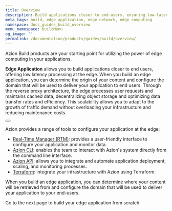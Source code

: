 ```yaml
---
title: Overview
description: Build applications closer to end-users, ensuring low-latency processing at the edge.
meta_tags: build, edge application, edge network, edge computing
namespace: docs_guides_build_overview
menu_namespace: buildMenu
og_image: ''
permalink: /documentation/products/guides/build/overview/
---
```



Azion Build products are your starting point for utilizing the power of edge computing in your applications.

**Edge Application** allows you to build applications closer to end users, offering low latency processing at the edge. When you build an edge application, you can determine the origin of your content and configure the domain that will be used to deliver your application to end users. Through the reverse proxy architecture, the edge processes user requests and maintains cached data, decentralizing object storage and optimizing data transfer rates and efficiency. This scalability allows you to adapt to the growth of traffic demand without overloading your infrastructure and reducing maintenance costs.

<Button href="/en/documentation/products/edge-foundations/what-edge-computing-is/" variant="secondary" text="Go to Edge Foundations"></Button>

Azion provides a range of tools to configure your application at the edge: 

- [Real-Time Manager (RTM)](https://manager.azion.com): provides a user-friendly interface to configure your application and monitor data.
- [Azion CLI](/en/documentation/products/build/develop-with-azion/cli/): enables the team to interact with Azion's system directly from the command line interface.
- [Azion API](https://api.azion.com): allows you to integrate and automate application deployment, scaling, and monitoring processes.
- [Terraform](/en/documentation/products/terraform-provider/): integrate your infrastructure with Azion using Terraform.

When you build an edge application, you can determine where your content will be retrieved from and configure the domain that will be used to deliver your application to your end-users.

Go to the next page to build your edge application from scratch.
